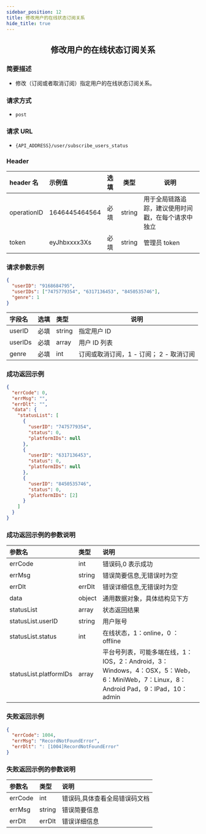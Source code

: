 ```yaml
---
sidebar_position: 12
title: 修改用户的在线状态订阅关系
hide_title: true
---
```


<center>

## 修改用户的在线状态订阅关系

</center>

### 简要描述

- 修改（订阅或者取消订阅）指定用户的在线状态订阅关系。

### 请求方式

- `post`

### 请求 URL

- `{API_ADDRESS}/user/subscribe_users_status`

### Header

| header 名   | 示例值        | 选填 | 类型   | 说明                         |
| :---------- | :------------ | :--- | ------ | ---------------------------- |
| operationID | 1646445464564 | 必填 | string | 用于全局链路追踪，建议使用时间戳，在每个请求中独立 |
| token       | eyJhbxxxx3Xs  | 必填 | string | 管理员 token                 |

### 请求参数示例

```json
{
  "userID": "9168684795",
  "userIDs": ["7475779354", "6317136453", "8450535746"],
  "genre": 1
}
```

| 字段名  | 选填 | 类型   | 说明                                    |
| :------ | :--- | :----- | --------------------------------------- |
| userID  | 必填 | string | 指定用户 ID                             |
| userIDs | 必填 | array  | 用户 ID 列表                            |
| genre   | 必填 | int    | 订阅或取消订阅，1 - 订阅； 2 - 取消订阅 |

### 成功返回示例

```json
{
  "errCode": 0,
  "errMsg": "",
  "errDlt": "",
  "data": {
    "statusList": [
      {
        "userID": "7475779354",
        "status": 0,
        "platformIDs": null
      },
      {
        "userID": "6317136453",
        "status": 0,
        "platformIDs": null
      },
      {
        "userID": "8450535746",
        "status": 0,
        "platformIDs": [2]
      }
    ]
  }
}
```

### 成功返回示例的参数说明

| 参数名                 | 类型   | 说明                                                                                                                               |
| :--------------------- | :----- | :--------------------------------------------------------------------------------------------------------------------------------- |
| errCode                | int    | 错误码,0 表示成功                                                                                                                  |
| errMsg                 | string | 错误简要信息,无错误时为空                                                                                                          |
| errDlt                 | errDlt | 错误详细信息,无错误时为空                                                                                                          |
| data                   | object | 通用数据对象，具体结构见下方                                                                                                       |
| statusList             | array  | 状态返回结果                                                                                                                       |
| statusList.userID      | string | 用户账号                                                                                                                           |
| statusList.status      | int    | 在线状态，1：online，0 ：offline                                                                                                   |
| statusList.platformIDs | array  | 平台号列表，可能多端在线，1：IOS，2：Android，3：Windows，4：OSX，5：Web，6：MiniWeb，7：Linux，8：Android Pad，9：IPad，10：admin |

### 失败返回示例

```json
{
  "errCode": 1004,
  "errMsg": "RecordNotFoundError",
  "errDlt": ": [1004]RecordNotFoundError"
}
```

### 失败返回示例的参数说明

| 参数名  | 类型   | 说明                          |
| :------ | :----- | :---------------------------- |
| errCode | int    | 错误码,具体查看全局错误码文档 |
| errMsg  | string | 错误简要信息                  |
| errDlt  | errDlt | 错误详细信息                  |
